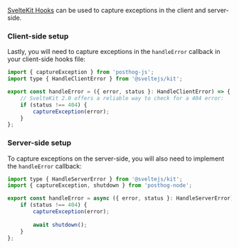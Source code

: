 [SvelteKit Hooks](https://svelte.dev/docs/kit/hooks) can be used to capture exceptions in the client and server-side.

### Client-side setup


<SvelteInstallClient />

Lastly, you will need to capture exceptions in the `handleError` callback in your client-side hooks file:

```js file=src/hooks.client.js
import { captureException } from 'posthog-js';
import type { HandleClientError } from '@sveltejs/kit';

export const handleError = ({ error, status }: HandleClientError) => {
    // SvelteKit 2.0 offers a reliable way to check for a 404 error:
    if (status !== 404) {
        captureException(error);
    }
};
```

### Server-side setup


<SvelteInstallServer />

To capture exceptions on the server-side, you will also need to implement the `handleError` callback:

```js file=src/hooks.server.js
import type { HandleServerError } from '@sveltejs/kit';
import { captureException, shutdown } from 'posthog-node';

export const handleError = async ({ error, status }: HandleServerError) => {
    if (status !== 404) {
        captureException(error);
        
        await shutdown();
    }
};
```